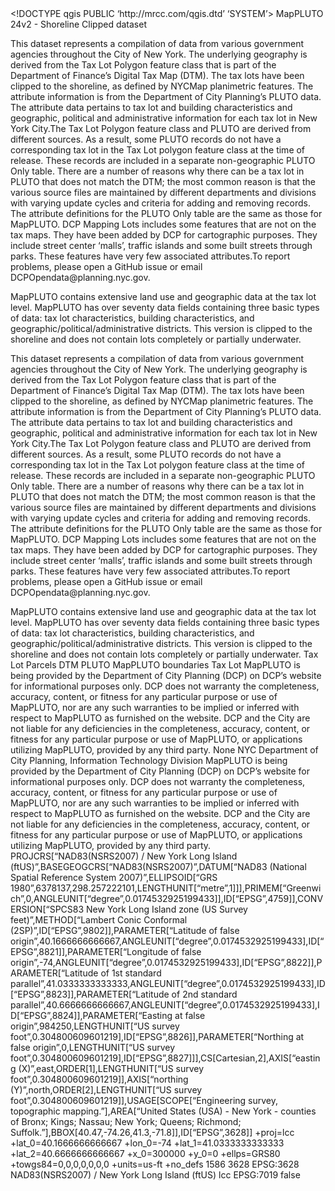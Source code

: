<!DOCTYPE qgis PUBLIC 'http://mrcc.com/qgis.dtd' 'SYSTEM'>
<qgis version="3.32.2-Lima">
  <identifier>MapPLUTO 24v2 - Shoreline Clipped</identifier>
  <parentidentifier></parentidentifier>
  <language></language>
  <type>dataset</type>
  <title>MapPLUTO 24v2 - Shoreline Clipped</title>
  <abstract>This dataset represents a compilation of data from various government agencies throughout the City of New York. The underlying geography is derived from the Tax Lot Polygon feature class that is part of the Department of Finance's Digital Tax Map (DTM). The tax lots have been clipped to the shoreline, as defined by NYCMap planimetric features. The attribute information is from the Department of City Planning's PLUTO data. The attribute data pertains to tax lot and building characteristics and geographic, political and administrative information for each tax lot in New York City.The Tax Lot Polygon feature class and PLUTO are derived from different sources. As a result, some PLUTO records do not have a corresponding tax lot in the Tax Lot polygon feature class at the time of release. These records are included in a separate non-geographic PLUTO Only table. There are a number of reasons why there can be a tax lot in PLUTO that does not match the DTM; the most common reason is that the various source files are maintained by different departments and divisions with varying update cycles and criteria for adding and removing records. The attribute definitions for the PLUTO Only table are the same as those for MapPLUTO. DCP Mapping Lots includes some features that are not on the tax maps. They have been added by DCP for cartographic purposes. They include street center 'malls', traffic islands and some built streets through parks. These features have very few associated attributes.To report problems, please open a GitHub issue or email DCPOpendata@planning.nyc.gov.

MapPLUTO contains extensive land use and geographic data at the tax lot level. MapPLUTO has over seventy data fields containing three basic types of data: tax lot characteristics, building characteristics, and geographic/political/administrative districts. This version is clipped to the shoreline and does not contain lots completely or partially underwater.

This dataset represents a compilation of data from various government agencies throughout the City of New York. The underlying geography is derived from the Tax Lot Polygon feature class that is part of the Department of Finance's Digital Tax Map (DTM). The tax lots have been clipped to the shoreline, as defined by NYCMap planimetric features. The attribute information is from the Department of City Planning's PLUTO data. The attribute data pertains to tax lot and building characteristics and geographic, political and administrative information for each tax lot in New York City.The Tax Lot Polygon feature class and PLUTO are derived from different sources. As a result, some PLUTO records do not have a corresponding tax lot in the Tax Lot polygon feature class at the time of release. These records are included in a separate non-geographic PLUTO Only table. There are a number of reasons why there can be a tax lot in PLUTO that does not match the DTM; the most common reason is that the various source files are maintained by different departments and divisions with varying update cycles and criteria for adding and removing records. The attribute definitions for the PLUTO Only table are the same as those for MapPLUTO. DCP Mapping Lots includes some features that are not on the tax maps. They have been added by DCP for cartographic purposes. They include street center 'malls', traffic islands and some built streets through parks. These features have very few associated attributes.To report problems, please open a GitHub issue or email DCPOpendata@planning.nyc.gov.

MapPLUTO contains extensive land use and geographic data at the tax lot level. MapPLUTO has over seventy data fields containing three basic types of data: tax lot characteristics, building characteristics, and geographic/political/administrative districts. This version is clipped to the shoreline and does not contain lots completely or partially underwater.</abstract>
  <keywords vocabulary="Search keys">
    <keyword>Tax Lot</keyword>
    <keyword>Parcels</keyword>
    <keyword>DTM</keyword>
    <keyword>PLUTO</keyword>
    <keyword>MapPLUTO</keyword>
    <keyword>boundaries</keyword>
  </keywords>
  <keywords vocabulary="gmd:topicCategory">
    <keyword>Tax Lot</keyword>
  </keywords>
  <contact>
    <name></name>
    <organization></organization>
    <position></position>
    <voice></voice>
    <fax></fax>
    <email></email>
    <role></role>
  </contact>
  <links/>
  <dates/>
  <fees></fees>
  <constraints type="Limitations of use">MapPLUTO is being provided by the Department of City Planning (DCP) on DCP's website for informational purposes only. DCP does not warranty the completeness, accuracy, content, or fitness for any particular purpose or use of MapPLUTO, nor are any such warranties to be implied or inferred with respect to MapPLUTO as furnished on the website. DCP and the City are not liable for any deficiencies in the completeness, accuracy, content, or fitness for any particular purpose or use of MapPLUTO, or applications utilizing MapPLUTO, provided by any third party.</constraints>
  <constraints type="Access">None</constraints>
  <rights>NYC Department of City Planning, Information Technology Division</rights>
  <rights>MapPLUTO is being provided by the Department of City Planning (DCP) on DCP's website for informational purposes only. DCP does not warranty the completeness, accuracy, content, or fitness for any particular purpose or use of MapPLUTO, nor are any such warranties to be implied or inferred with respect to MapPLUTO as furnished on the website. DCP and the City are not liable for any deficiencies in the completeness, accuracy, content, or fitness for any particular purpose or use of MapPLUTO, or applications utilizing MapPLUTO, provided by any third party.</rights>
  <encoding></encoding>
  <crs>
    <spatialrefsys nativeFormat="Wkt">
      <wkt>PROJCRS["NAD83(NSRS2007) / New York Long Island (ftUS)",BASEGEOGCRS["NAD83(NSRS2007)",DATUM["NAD83 (National Spatial Reference System 2007)",ELLIPSOID["GRS 1980",6378137,298.257222101,LENGTHUNIT["metre",1]]],PRIMEM["Greenwich",0,ANGLEUNIT["degree",0.0174532925199433]],ID["EPSG",4759]],CONVERSION["SPCS83 New York Long Island zone (US Survey feet)",METHOD["Lambert Conic Conformal (2SP)",ID["EPSG",9802]],PARAMETER["Latitude of false origin",40.1666666666667,ANGLEUNIT["degree",0.0174532925199433],ID["EPSG",8821]],PARAMETER["Longitude of false origin",-74,ANGLEUNIT["degree",0.0174532925199433],ID["EPSG",8822]],PARAMETER["Latitude of 1st standard parallel",41.0333333333333,ANGLEUNIT["degree",0.0174532925199433],ID["EPSG",8823]],PARAMETER["Latitude of 2nd standard parallel",40.6666666666667,ANGLEUNIT["degree",0.0174532925199433],ID["EPSG",8824]],PARAMETER["Easting at false origin",984250,LENGTHUNIT["US survey foot",0.304800609601219],ID["EPSG",8826]],PARAMETER["Northing at false origin",0,LENGTHUNIT["US survey foot",0.304800609601219],ID["EPSG",8827]]],CS[Cartesian,2],AXIS["easting (X)",east,ORDER[1],LENGTHUNIT["US survey foot",0.304800609601219]],AXIS["northing (Y)",north,ORDER[2],LENGTHUNIT["US survey foot",0.304800609601219]],USAGE[SCOPE["Engineering survey, topographic mapping."],AREA["United States (USA) - New York - counties of Bronx; Kings; Nassau; New York; Queens; Richmond; Suffolk."],BBOX[40.47,-74.26,41.3,-71.8]],ID["EPSG",3628]]</wkt>
      <proj4>+proj=lcc +lat_0=40.1666666666667 +lon_0=-74 +lat_1=41.0333333333333 +lat_2=40.6666666666667 +x_0=300000 +y_0=0 +ellps=GRS80 +towgs84=0,0,0,0,0,0,0 +units=us-ft +no_defs</proj4>
      <srsid>1586</srsid>
      <srid>3628</srid>
      <authid>EPSG:3628</authid>
      <description>NAD83(NSRS2007) / New York Long Island (ftUS)</description>
      <projectionacronym>lcc</projectionacronym>
      <ellipsoidacronym>EPSG:7019</ellipsoidacronym>
      <geographicflag>false</geographicflag>
    </spatialrefsys>
  </crs>
  <extent>
    <spatial maxz="0" crs="EPSG:3628" miny="0" maxy="0" minx="0" minz="0" dimensions="2" maxx="0"/>
    <temporal>
      <period>
        <start></start>
        <end></end>
      </period>
    </temporal>
  </extent>
</qgis>
